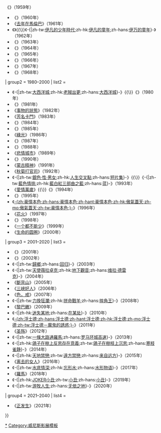 {{Navbox
| name      = 金獅獎得獎作品
| title     = [[金獅獎]]得獎作品
| state     = {{{state|autocollapse}}}
| bodyclass = hlist
| group1 = 1949–1968
| list1  =
* 《{{en-link|情婦瑪儂|Manon (film)}}》（1949年）
* 《{{en-link|伸張正義|Justice Is Done}}》（1950年）
* 《[[羅生門 (電影)|羅生門]]》（1951年）
* 《-{|zh-tw:[[禁忌的遊戲]];zh-hk:[[禁止的遊戲]];zh-hans:[[禁忌的遊戲|禁忌游戏]]}-》（1952年）
* 《{{en-link|羅密歐與茱麗葉 (1954年電影)|Romeo and Juliet (1954 film)|羅密歐與茱麗葉}}》（1954年）
* 《{{en-link|復活 (1955年電影)|Ordet|復活}}》（1955年）
* 《{{en-link|大河之歌|Aparajito}}》（1957年）
* 《{{en-link|車伕松五郎|Rickshaw Man}}》（1958年）
* 《{{en-link|羅偉萊將軍|General della Rovere}}》{{\}}《{{en-link|大戰爭|The Great War(1959 film)}}》（1959年）
* 《{{link-fr|通過萊茵河|BLe Passage du Rhin}}》（1960年）
* 《[[去年在馬倫巴]]》（1961年）
* 《{{link-it|家庭日記|Cronaca familiare (film)}}》{{\}}《-{|zh-tw:[[伊凡的少年時代]];zh-hk:[[伊凡的童年]];zh-hans:[[伊万的童年]]}-》（1962年）
* 《{{link-it|操縱城市的手|Le mani sulla città}}》（1963年）
* 《{{link-it|紅色沙漠|Deserto rosso}}》（1964年）
* 《{{link-it|北斗七星 (電影)|Vaghe stelle dell'Orsa...|北斗七星}}》（1965年）
* 《{{link-it|阿爾及爾之役|La battaglia di Algeri}}》（1966年）
* 《{{link-fr|青樓怨婦|Belle de jour (film)}}》（1967年）
* 《{{link-de|帳棚頂上的馬戲團藝人|Die Artisten in der Zirkuskuppel: ratlos}}》（1968年）
| group2 = 1980–2000
| list2  =
* 《-{|zh-tw:[[大西洋城 (電影)|大西洋城]];zh-hk:[[老賊出更]];zh-hans:[[大西洋城 (電影)|大西洋城]]}-》{{\}}《{{link-en|女煞葛洛莉|Gloria (1980 film)}}》（1980年）
* 《{{link-de|德國姊妹|Die bleierne Zeit}}》（1981年）
* 《[[事物的狀態]]》（1982年）
* 《[[芳名卡門]]》（1983年）
* 《{{link-pl|沈寂太陽年|L'Année du soleil calme (film)}}》（1984年）
* 《{{fr-link|無法無家|Sans toit ni loi}}》（1985年）
* 《[[綠光 (1986年電影)|綠光]]》（1986年）
* 《{{link-fr|童年再見|Au revoir les enfants}}》（1987年）
* 《{{link-it|飲者傳奇|La leggenda del santo bevitore (film)}}》（1988年）
* 《[[悲情城市]]》（1989年）
* 《{{link-en|君臣人子小命嗚呼|Rosencrantz & Guildenstern Are Dead (film)}}》（1990年）
* 《[[蒙古精神]]》（1991年）
* 《[[秋菊打官司]]》（1992年）
* 《-{|zh-tw:[[銀色·性·男女]];zh-hk:[[銀色·性·男女|人生交叉點]];zh-hans:[[短片集]]}-》{{\}}《-{|zh-tw:[[三色之蓝|藍色情挑]];zh-hk:[[三色之蓝|藍白紅三部曲之藍]];zh-hans:[[三色之蓝|蓝]]}-》（1993年）
* 《[[愛情萬歲 (臺灣電影)|愛情萬歲]]》{{\}}《{{link-en|暴雨將至 (1994年電影)|Before the Rain (1994 film)|暴雨將至}}》（1994年）
* 《{{link-en|三輪車伕|Cyclo (film)}}》（1995年）
* 《[[豪情本色|-{zh:豪情本色;zh-hans:豪情本色;zh-hant:豪情本色;zh-hk:傲氣蓋天;zh-mo:傲氣蓋天;zh-tw:豪情本色;}-]]》（1996年）
* 《[[花火 (1998年电影)|花火]]》（1997年）
* 《{{link-it|他們微笑的樣子|Così ridevano}}》（1998年）
* 《[[一个都不能少]]》（1999年）
* 《[[生命的圆圈]]》（2000年）
| group3 = 2001–2020
| list3  =
* 《{{link-en|雨季的婚禮|Monsoon Wedding}}》（2001年）
* 《{{link-en|瑪德琳姊妹|The Magdalene Sisters}}》（2002年）
* 《-{|zh-tw:[[回归 (2003年电影)|歸鄉]];zh-hans:[[回归 (2003年电影)|回归]]}-》（2003年）
* 《-{|zh-tw:[[天使薇拉卓克]];zh-hk:[[地下觀音]];zh-hans:[[维拉·德雷克]]}-》（2004年）
* 《[[斷背山]]》（2005年）
* 《[[三峡好人]]》（2006年）
* 《[[色，戒 (電影)|色，戒]]》（2007年）
* 《-{|zh-tw:[[拼命戰羊|力挽狂瀾]];zh-hk:[[拼命戰羊]];zh-hans:[[摔角王]]}-》（2008年）
* 《[[黎巴嫩 (電影)|黎巴嫩]]》（2009年）
* 《-{|zh-hk:[[迷失某地]];zh-hans:[[在某处]]}-》（2010年）
* 《[[浮士德 (2011年电影)|-{zh:浮士德;zh-hans:浮士德;zh-hant:浮士德;zh-hk:浮士德;zh-mo:浮士德;zh-tw:浮士德－魔鬼的誘惑;}-]]》（2011年）
* 《[[圣殇]]》（2012年）
* 《-{|zh-tw:[[一條大路通羅馬]];zh-hans:[[罗马环城高速]]}-》（2013年）
* 《-{|zh-hk:[[鴿子在樹上反思存在意義]];zh-tw:[[鴿子在樹枝上沉思]];zh-hans:[[寒枝雀静]]}-》（2014年）
* 《-{|zh-hk:[[来自远方 (电影)|天地禁戀]];zh-tw:[[来自远方 (电影)|遠方禁戀]];zh-hans:[[来自远方 (电影)|来自远方]]}-》（2015年）
* 《[[离去的女人]]》（2016年）
* 《-{|zh-tw:[[水底情深]];zh-hk:[[忘形水]];zh-hans:[[水形物语]]}-》（2017年）
* 《[[羅馬 (2018年電影)|羅馬]]》（2018年）
* 《-{|zh-hk:[[小丑 (電影)|JOKER小丑]];zh-tw:[[小丑 (電影)|小丑]];zh-hans:[[小丑 (電影)|小丑]]}-》（2019年）
* 《-{|zh-tw:[[游牧人生]];zh-hans:[[无依之地]]}-》（2020年）
| group4 = 2021–2040
| list4  =
* 《[[正发生]]》（2021年）
}}<noinclude>
{{collapsible option}}
[[Category:金狮奖获奖电影|*]]
[[Category:威尼斯影展模板]]
</noinclude>